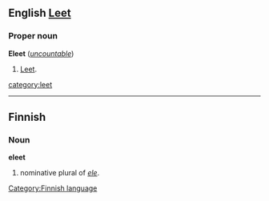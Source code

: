 ==English [[Leet]]==
===Proper noun===
'''Eleet''' (''[[uncountable]]'')

#[[Leet]].
[[category:leet]]
----
==Finnish==
[[Category:Finnish language]]
===Noun===
'''eleet'''

# nominative plural of ''[[ele#Finnish|ele]]''.